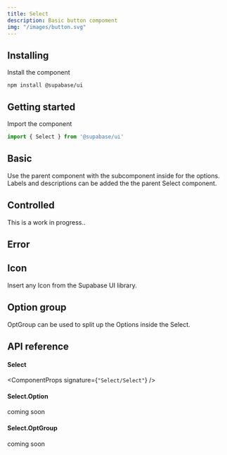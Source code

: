 ```yaml
---
title: Select
description: Basic button compoment
img: "/images/button.svg"
---
```


## Installing

Install the component

```cli
npm install @supabase/ui
```

## Getting started

Import the component

```js
import { Select } from '@supabase/ui'
```

## Basic

Use the parent component with the subcomponent inside for the options.
Labels and descriptions can be added the the parent Select component.

<CodeSample sample="SelectBasic" v="0" />

## Controlled

This is a work in progress..

<CodeSample sample="SelectControlled" v="0" />

## Error

<CodeSample sample="SelectError" v="0" />

## Icon

Insert any Icon from the Supabase UI library.

<CodeSample sample="SelectIcon" v="0" />

## Option group

OptGroup can be used to split up the Options inside the Select.

<CodeSample sample="SelectOptionGroup" v="0" />

## API reference

#### Select

<ComponentProps signature={`"Select/Select"`} />

#### Select.Option

coming soon

#### Select.OptGroup

coming soon
